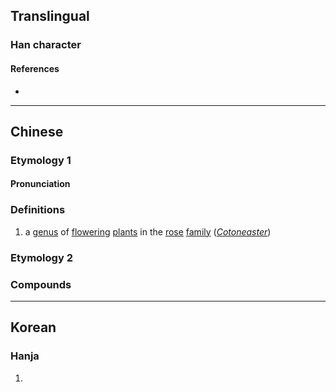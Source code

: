 {{also|枸}}
{{character info}}
==Translingual==

===Han character===
{{Han char|rn=75|rad=木|as=06|sn=10|four=47920|canj=DPA|ids=⿰[[木]][[旬]]}}

====References====
* {{Han ref|kx=0521.130|dkj=14688|dj=0910.070|hdz=21203.020|uh=6812|ud=26642|bh=D1EC|bd=53740}}

----

==Chinese==
{{zh-forms}}

===Etymology 1===

====Pronunciation====
{{zh-pron
|m=xún
|c=ceon4,seon1,seon2
|mc=
|oc=
|ma=
|cat=pn
}}

===Definitions===
{{zh-hanzi}}

# a [[genus]] of [[flower]]ing [[plant]]s in the [[rose]] [[family]] (''[[w:Cotoneaster|Cotoneaster]]'')

===Etymology 2===
{{zh-see|簨}}

===Compounds===
{{zh-der|栒簴|栒虡|栒子木}}

----

==Korean==

===Hanja===
{{ko-hanja|hangeul=순|eumhun=|rv=sun|mr=sun|y=swun}}

# {{rfdef|ko|sort=木06}}